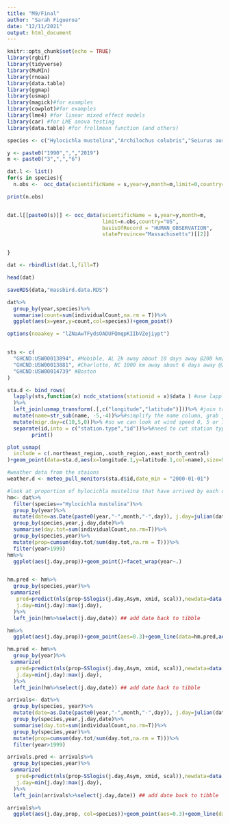 ```yaml
---
title: "M9/Final"
author: "Sarah Figueroa"
date: "12/11/2021"
output: html_document
---
```


```r
knitr::opts_chunk$set(echo = TRUE)
library(rgbif)
library(tidyverse)
library(MuMIn)
library(rnoaa)
library(data.table)
library(ggmap)
library(usmap)
library(magick)#for examples
library(cowplot)#for examples
library(lme4) #for linear mixed effect models
library(car) #for LME anova testing
library(data.table) #for frollmean function (and others)
```

```r
species <- c("Hylocichla mustelina","Archilochus colubris","Seiurus aurocapilla","Progne subis","Icterus galbula")

y <- paste0("1990",",","2019")
m <- paste0("3",",","6")

dat.l <- list()
for(s in species){
  n.obs <-  occ_data(scientificName = s,year=y,month=m,limit=0,country="US",basisOfRecord = "HUMAN_OBSERVATION",stateProvince="Massachusetts")$meta$count 

print(n.obs)


dat.l[[paste0(s)]] <- occ_data(scientificName = s,year=y,month=m,
                               limit=n.obs,country="US",
                               basisOfRecord = "HUMAN_OBSERVATION",
                               stateProvince="Massachusetts")[[2]]


}

dat <- rbindlist(dat.l,fill=T)

head(dat)

saveRDS(data,"massbird.data.RDS")
```

```r
dat%>%
  group_by(year,species)%>%
  summarise(count=sum(individualCount,na.rm = T))%>%
  ggplot(aes(x=year,y=count,col=species))+geom_point()

```

```r
options(noaakey = "lZNaAwTFydsOADUFQmqpKIIbVZejiypt")


sts <- c(
  "GHCND:USW00013894", #Mobible, AL 2k away about 10 days away @200 km/day
  "GHCND:USW00013881", #Charlotte, NC 1000 km away about 6 days away @200 km/day
  "GHCND:USW00014739" #Boston
)

sta.d <- bind_rows(
  lapply(sts,function(x) ncdc_stations(stationid = x)$data ) #use lapply to run through stations
  )%>%
  left_join(usmap_transform(.[,c("longitude","latitude")]))%>% #join transformation of lat/long for projection with usmap
  mutate(name=str_sub(name, -5,-4))%>%#simplify the name column, grab just the state
  mutate(migr.day=c(10,5,0))%>% #so we can look at wind speed 0, 5 or 10 days before arrive in boston
  separate(id,into = c("station.type","id"))%>%#need to cut station type out from station id number
        print()

plot_usmap(
  include = c(.northeast_region,.south_region,.east_north_central)
)+geom_point(data=sta.d,aes(x=longitude.1,y=latitude.1,col=name),size=5)+geom_label(data=sta.d,aes(x=longitude.1,y=latitude.1,col=name,label=name),size=5,nudge_x = 1e6*0.25)+theme(legend.position = "none")

#weather data from the staions
weather.d <- meteo_pull_monitors(sta.d$id,date_min = "2000-01-01")

#look at proportion of hylocichla mustelina that have arrived by each day and plot for each year
hm<- dat%>%
  filter(species=="Hylocichla mustelina")%>%
  group_by(year)%>%
  mutate(date=as.Date(paste0(year,"-",month,"-",day)), j.day=julian(date,origin=as.Date(paste0(unique(year),"-01-01"))))%>%
  group_by(species,year,j.day,date)%>%
  summarise(day.tot=sum(individualCount,na.rm=T))%>%
  group_by(species,year)%>%
  mutate(prop=cumsum(day.tot/sum(day.tot,na.rm = T)))%>%
  filter(year>1999)
hm%>%
  ggplot(aes(j.day,prop))+geom_point()+facet_wrap(year~.)


hm.pred <- hm%>%
  group_by(species,year)%>%
 summarize(
   pred=predict(nls(prop~SSlogis(j.day,Asym, xmid, scal)),newdata=data.frame(j.day=min(j.day):max(j.day))),#predict the logistic curve for each species
   j.day=min(j.day):max(j.day),
  )%>%
  left_join(hm%>%select(j.day,date)) ## add date back to tibble

hm%>%
  ggplot(aes(j.day,prop))+geom_point(aes=0.3)+geom_line(data=hm.pred,aes(x=j.day,y=pred),col="blue",size=2)+facet_wrap(year~.)

hm.pred <- hm%>%
  group_by(year)%>%
 summarize(
   pred=predict(nls(prop~SSlogis(j.day,Asym, xmid, scal)),newdata=data.frame(j.day=min(j.day):max(j.day))),#predict the logistic curve for each species
   j.day=min(j.day):max(j.day),
  )%>%
  left_join(hm%>%select(j.day,date)) ## add date back to tibble
```

```r

arrivals<- dat%>%
  group_by(species, year)%>%
  mutate(date=as.Date(paste0(year,"-",month,"-",day)), j.day=julian(date,origin=as.Date(paste0(unique(year),"-01-01"))))%>%
  group_by(species,year,j.day,date)%>%
  summarise(day.tot=sum(individualCount,na.rm=T))%>%
  group_by(species,year)%>%
  mutate(prop=cumsum(day.tot/sum(day.tot,na.rm = T)))%>%
  filter(year>1999)

arrivals.pred <- arrivals%>%
  group_by(species,year)%>%
 summarize(
   pred=predict(nls(prop~SSlogis(j.day,Asym, xmid, scal)),newdata=data.frame(j.day=min(j.day):max(j.day))),#predict the logistic curve for each species
   j.day=min(j.day):max(j.day),
  )%>%
  left_join(arrivals%>%select(j.day,date)) ## add date back to tibble

arrivals%>%
  ggplot(aes(j.day,prop, col=species))+geom_point(aes=0.3)+geom_line(data=arrivals.pred,aes(x=j.day,y=pred),size=2)+facet_wrap(year~.)

```

